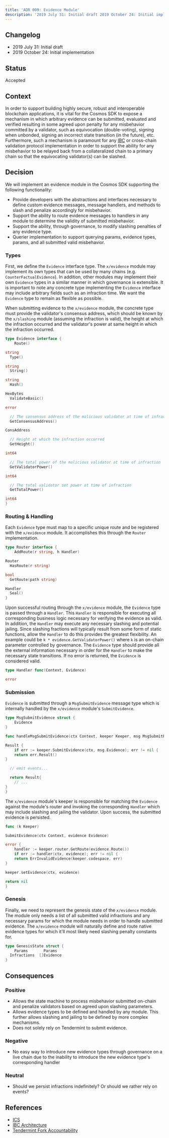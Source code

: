 ```yaml
---
title: 'ADR 009: Evidence Module'
description: '2019 July 31: Initial draft 2019 October 24: Initial implementation'
---
```


## Changelog

* 2019 July 31: Initial draft
* 2019 October 24: Initial implementation

## Status

Accepted

## Context

In order to support building highly secure, robust and interoperable blockchain
applications, it is vital for the Cosmos SDK to expose a mechanism in which arbitrary
evidence can be submitted, evaluated and verified resulting in some agreed upon
penalty for any misbehavior committed by a validator, such as equivocation (double-voting),
signing when unbonded, signing an incorrect state transition (in the future), etc.
Furthermore, such a mechanism is paramount for any
[IBC](https://github.com/cosmos/ics/blob/master/ibc/2_IBC_ARCHITECTURE.md) or
cross-chain validation protocol implementation in order to support the ability
for any misbehavior to be relayed back from a collateralized chain to a primary
chain so that the equivocating validator(s) can be slashed.

## Decision

We will implement an evidence module in the Cosmos SDK supporting the following
functionality:

* Provide developers with the abstractions and interfaces necessary to define
  custom evidence messages, message handlers, and methods to slash and penalize
  accordingly for misbehavior.
* Support the ability to route evidence messages to handlers in any module to
  determine the validity of submitted misbehavior.
* Support the ability, through governance, to modify slashing penalties of any
  evidence type.
* Querier implementation to support querying params, evidence types, params, and
  all submitted valid misbehavior.

### Types

First, we define the `Evidence` interface type. The `x/evidence` module may implement
its own types that can be used by many chains (e.g. `CounterFactualEvidence`).
In addition, other modules may implement their own `Evidence` types in a similar
manner in which governance is extensible. It is important to note any concrete
type implementing the `Evidence` interface may include arbitrary fields such as
an infraction time. We want the `Evidence` type to remain as flexible as possible.

When submitting evidence to the `x/evidence` module, the concrete type must provide
the validator's consensus address, which should be known by the `x/slashing`
module (assuming the infraction is valid), the height at which the infraction
occurred and the validator's power at same height in which the infraction occurred.

```go expandable
type Evidence interface {
    Route()

string
  Type()

string
  String()

string
  Hash()

HexBytes
  ValidateBasic()

error

  // The consensus address of the malicious validator at time of infraction
  GetConsensusAddress()

ConsAddress

  // Height at which the infraction occurred
  GetHeight()

int64

  // The total power of the malicious validator at time of infraction
  GetValidatorPower()

int64

  // The total validator set power at time of infraction
  GetTotalPower()

int64
}
```

### Routing & Handling

Each `Evidence` type must map to a specific unique route and be registered with
the `x/evidence` module. It accomplishes this through the `Router` implementation.

```go
type Router interface {
    AddRoute(r string, h Handler)

Router
  HasRoute(r string)

bool
  GetRoute(path string)

Handler
  Seal()
}
```

Upon successful routing through the `x/evidence` module, the `Evidence` type
is passed through a `Handler`. This `Handler` is responsible for executing all
corresponding business logic necessary for verifying the evidence as valid. In
addition, the `Handler` may execute any necessary slashing and potential jailing.
Since slashing fractions will typically result from some form of static functions,
allow the `Handler` to do this provides the greatest flexibility. An example could
be `k * evidence.GetValidatorPower()` where `k` is an on-chain parameter controlled
by governance. The `Evidence` type should provide all the external information
necessary in order for the `Handler` to make the necessary state transitions.
If no error is returned, the `Evidence` is considered valid.

```go
type Handler func(Context, Evidence)

error
```

### Submission

`Evidence` is submitted through a `MsgSubmitEvidence` message type which is internally
handled by the `x/evidence` module's `SubmitEvidence`.

```go expandable
type MsgSubmitEvidence struct {
    Evidence
}

func handleMsgSubmitEvidence(ctx Context, keeper Keeper, msg MsgSubmitEvidence)

Result {
    if err := keeper.SubmitEvidence(ctx, msg.Evidence); err != nil {
    return err.Result()
}

  // emit events...

  return Result{
    // ...
}
}
```

The `x/evidence` module's keeper is responsible for matching the `Evidence` against
the module's router and invoking the corresponding `Handler` which may include
slashing and jailing the validator. Upon success, the submitted evidence is persisted.

```go
func (k Keeper)

SubmitEvidence(ctx Context, evidence Evidence)

error {
    handler := keeper.router.GetRoute(evidence.Route())
    if err := handler(ctx, evidence); err != nil {
    return ErrInvalidEvidence(keeper.codespace, err)
}

keeper.setEvidence(ctx, evidence)

return nil
}
```

### Genesis

Finally, we need to represent the genesis state of the `x/evidence` module. The
module only needs a list of all submitted valid infractions and any necessary params
for which the module needs in order to handle submitted evidence. The `x/evidence`
module will naturally define and route native evidence types for which it'll most
likely need slashing penalty constants for.

```go
type GenesisState struct {
    Params       Params
  Infractions  []Evidence
}
```

## Consequences

### Positive

* Allows the state machine to process misbehavior submitted on-chain and penalize
  validators based on agreed upon slashing parameters.
* Allows evidence types to be defined and handled by any module. This further allows
  slashing and jailing to be defined by more complex mechanisms.
* Does not solely rely on Tendermint to submit evidence.

### Negative

* No easy way to introduce new evidence types through governance on a live chain
  due to the inability to introduce the new evidence type's corresponding handler

### Neutral

* Should we persist infractions indefinitely? Or should we rather rely on events?

## References

* [ICS](https://github.com/cosmos/ics)
* [IBC Architecture](https://github.com/cosmos/ics/blob/master/ibc/1_IBC_ARCHITECTURE.md)
* [Tendermint Fork Accountability](https://github.com/tendermint/spec/blob/7b3138e69490f410768d9b1ffc7a17abc23ea397/spec/consensus/fork-accountability.md)
